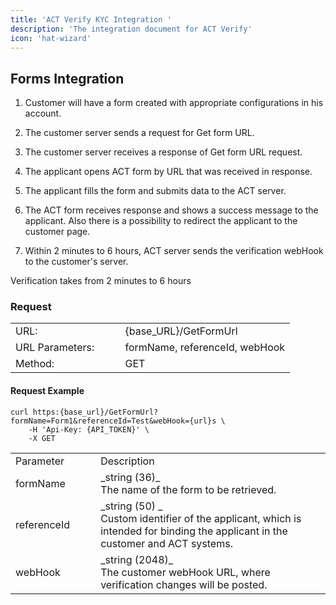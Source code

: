 ```yaml
---
title: 'ACT Verify KYC Integration '
description: 'The integration document for ACT Verify'
icon: 'hat-wizard'
---
```


## Forms Integration 

1. Customer will have a form created with appropriate configurations in his account. 

2. The customer server sends a request for Get form URL. 

3. The customer server receives a response of Get form URL request. 

4. The applicant opens ACT form by URL that was received in response. 

5. The applicant fills the form and submits data to the ACT server. 

6. The ACT form receives response and shows a success message to the applicant. Also there is a possibility to redirect the applicant to the customer page. 

7. Within 2 minutes to 6 hours, ACT server sends the verification webHook to the customer's server. 

<CardGroup cols={1}>
  <Card
    title="Note"
    icon="bell"
  >
    Verification takes from 2 minutes to 6 hours 
  </Card>
</CardGroup>

### Request 

<table border="0">
  <tr>
    <td>
      URL:
    </td>
    <td>&nbsp;&nbsp;&nbsp;&nbsp;</td>
    <td>
      {base_URL}/GetFormUrl
    </td>
  </tr>
  <tr>
    <td>
      URL Parameters:
    </td>
    <td>&nbsp;&nbsp;&nbsp;&nbsp;</td>
    <td>
      formName, referenceId, webHook
    </td>
  </tr>
  <tr>
    <td>
      Method:
    </td>
    <td>&nbsp;&nbsp;&nbsp;&nbsp;</td>
    <td>
      GET
    </td>
  </tr>
</table>

#### Request Example 

```curl
curl https:{base_url}/GetFormUrl?formName=Form1&referenceId=Test&webHook={url}s \ 
    -H 'Api-Key: {API_TOKEN}' \ 
    -X GET 
```

<table border="0">
  <tr>
    <td>
      Parameter
    </td>
    <td>
      &nbsp;&nbsp;&nbsp;&nbsp;
    </td>
    <td>
      Description
    </td>
  </tr>
  <tr>
    <td>
      formName
    </td>
    <td>
      &nbsp;&nbsp;&nbsp;&nbsp;
    </td>
    <td>
      _string (36)_<br />The name of the form to be retrieved.
    </td>
  </tr>
  <tr>
    <td>
      referenceId
    </td>
    <td>
      &nbsp;&nbsp;&nbsp;&nbsp;
    </td>
    <td>
      _string (50) _<br />Custom identifier of the applicant, which is intended for binding the applicant in the customer and ACT systems. 
    </td>
  </tr>
  <tr>
    <td>
      webHook
    </td>
    <td>
      &nbsp;&nbsp;&nbsp;&nbsp;
    </td>
    <td>
      _string (2048)_<br />The customer webHook URL, where verification changes will be posted.
    </td>
  </tr>
</table>

